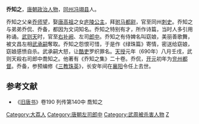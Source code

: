 '''乔知之'''{{BD|？||690年||catIdx=Q}}，[[唐朝|唐朝]][[政治人物|政治人物]]，[[同州|同州]][[冯翊县|冯翊县]]人。

乔知之父亲[[乔师望|乔师望]]，娶[[唐高祖|唐高祖]]之女[[庐陵公主|庐陵公主]]，拜[[驸马都尉|驸马都尉]]，官至同州[[刺史|刺史]]。乔知之与弟弟乔侃、乔备，都因为文词知名。乔知之特别有才，所作诗篇，当时人多引用称诵。[[武则天|武则天]]时，官至[[右补阙|右补阙]]、左司[[郎中|郎中]]。乔知之有侍婢名叫窈娘，美丽善歌舞，被文昌左相[[武承嗣|武承嗣]]奪取。乔知之怨恨可惜，于是作《绿珠篇》寄情，密送给窈娘，窈娘感愤自杀。武承嗣大怒，让[[酷吏|酷吏]]罗织罪名。[[天授|天授]]元年（690年）八月壬戌，武则天殺右司郎中喬知之。他著有《乔知之集》二十卷。乔侃，[[开元|开元]]初年为[[兖州|兖州]][[都督|都督]]。乔备，参预编修《[[三教珠英|三教珠英]]》，长安年间在[[襄阳|襄阳]]令任上去世。

== 参考文献 ==
*《[[旧唐书|旧唐书]]》卷190 列传第140中 喬知之

{{DEFAULTSORT:Q}}
[[Category:大荔人|Category:大荔人]]
[[Category:唐朝左司郎中|Category:唐朝左司郎中]]
[[Category:武周被杀害人物|Category:武周被杀害人物]]
[[Category:乔姓|Z]]